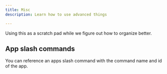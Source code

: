 ```yaml
---
title: Misc
description: Learn how to use advanced things

---
```



Using this as a scratch pad while we figure out how to organize better.

## App slash commands
You can reference an apps slash command with the command name and id of the app.
<Markdown client:load value="</info:905987126099836938>" />

